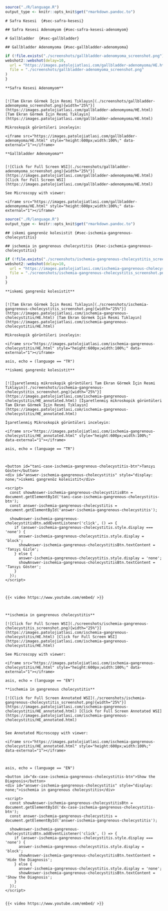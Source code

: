 ```r

source("./R/language.R")
output_type <- knitr::opts_knit$get("rmarkdown.pandoc.to")

```

```asis
# Safra Kesesi  {#sec-safra-kesesi} 
```

```asis
## Safra Kesesi Adenomyom {#sec-safra-kesesi-adenomyom} 

```

```asis

# Gallbladder  {#sec-gallbladder} 
```

```asis
## Gallbladder Adenomyoma {#sec-gallbladder-adenomyoma} 

```

```r
if (!file.exists("./screenshots/gallbladder-adenomyoma_screenshot.png")) {
webshot2::webshot(delay=10,
  url = "https://images.patolojiatlasi.com/gallbladder-adenomyoma/HE.html",
  file = "./screenshots/gallbladder-adenomyoma_screenshot.png"
)
}
```

```asis

**Safra Kesesi Adenomyom**


[![Tam Ekran Görmek İçin Resmi Tıklayın](./screenshots/gallbladder-adenomyoma_screenshot.png){width="25%"}](https://images.patolojiatlasi.com/gallbladder-adenomyoma/HE.html) [Tam Ekran Görmek İçin Resmi Tıklayın](https://images.patolojiatlasi.com/gallbladder-adenomyoma/HE.html)

```


```asis

Mikroskopik görüntüleri inceleyin:

<iframe src="https://images.patolojiatlasi.com/gallbladder-adenomyoma/HE.html" style="height:600px;width:100%;" data-external="1"></iframe>

```

```asis

**Gallbladder Adenomyoma**


[![Click for Full Screen WSI](./screenshots/gallbladder-adenomyoma_screenshot.png){width="25%"}](https://images.patolojiatlasi.com/gallbladder-adenomyoma/HE.html) [Click for Full Screen WSI](https://images.patolojiatlasi.com/gallbladder-adenomyoma/HE.html)

```

```asis

See Microscopy with viewer: 

<iframe src="https://images.patolojiatlasi.com/gallbladder-adenomyoma/HE.html" style="height:600px;width:100%;" data-external="1"></iframe>

```

```r

source("./R/language.R")
output_type <- knitr::opts_knit$get("rmarkdown.pandoc.to")

```

```asis

## iskemi gangrenöz kolesistit {#sec-ischemia-gangrenous-cholecystitis}

```

```asis

## ischemia in gangrenous cholecystitis {#sec-ischemia-gangrenous-cholecystitis}

```

```r
if (!file.exists("./screenshots/ischemia-gangrenous-cholecystitis_screenshot.png")) {
webshot2::webshot(delay=10,
  url = "https://images.patolojiatlasi.com/ischemia-gangrenous-cholecystitis/HE.html",
  file = "./screenshots/ischemia-gangrenous-cholecystitis_screenshot.png"
)
}


```

```asis

**iskemi gangrenöz kolesistit**


[![Tam Ekran Görmek İçin Resmi Tıklayın](./screenshots/ischemia-gangrenous-cholecystitis_screenshot.png){width="25%"}](https://images.patolojiatlasi.com/ischemia-gangrenous-cholecystitis/HE.html) [Tam Ekran Görmek İçin Resmi Tıklayın](https://images.patolojiatlasi.com/ischemia-gangrenous-cholecystitis/HE.html)

```


```asis

Mikroskopik görüntüleri inceleyin:

<iframe src="https://images.patolojiatlasi.com/ischemia-gangrenous-cholecystitis/HE.html" style="height:600px;width:100%;" data-external="1"></iframe>

```

```comment
asis, echo = (language == "TR")

**iskemi gangrenöz kolesistit**


[![İşaretlenmiş mikroskopik görüntüleri Tam Ekran Görmek İçin Resmi Tıklayın](./screenshots/ischemia-gangrenous-cholecystitis_screenshot.png){width="25%"}](https://images.patolojiatlasi.com/ischemia-gangrenous-cholecystitis/HE_annotated.html) [İşaretlenmiş mikroskopik görüntüleri Tam Ekran Görmek İçin Resmi Tıklayın](https://images.patolojiatlasi.com/ischemia-gangrenous-cholecystitis/HE_annotated.html)

```


```asis

İşaretlenmiş Mikroskopik görüntüleri inceleyin:

<iframe src="https://images.patolojiatlasi.com/ischemia-gangrenous-cholecystitis/HE_annotated.html" style="height:600px;width:100%;" data-external="1"></iframe>

```

```comment
asis, echo = (language == "TR")



<button id="tani-case-ischemia-gangrenous-cholecystitis-btn">Tanıyı Göster</button>
<div id="answer-ischemia-gangrenous-cholecystitis" style="display: none;">iskemi gangrenöz kolesistit</div>

<script>
  const showAnswer-ischemia-gangrenous-cholecystitisBtn = document.getElementById('tani-case-ischemia-gangrenous-cholecystitis-btn');
  const answer-ischemia-gangrenous-cholecystitis = document.getElementById('answer-ischemia-gangrenous-cholecystitis');

  showAnswer-ischemia-gangrenous-cholecystitisBtn.addEventListener('click', () => {
    if (answer-ischemia-gangrenous-cholecystitis.style.display === 'none') {
      answer-ischemia-gangrenous-cholecystitis.style.display = 'block';
      showAnswer-ischemia-gangrenous-cholecystitisBtn.textContent = 'Tanıyı Gizle';
    } else {
      answer-ischemia-gangrenous-cholecystitis.style.display = 'none';
      showAnswer-ischemia-gangrenous-cholecystitisBtn.textContent = 'Tanıyı Göster';
    }
  });
</script>



{{< video https://www.youtube.com/embed/ >}}



```

```asis

**ischemia in gangrenous cholecystitis**

[![Click for Full Screen WSI](./screenshots/ischemia-gangrenous-cholecystitis_screenshot.png){width="25%"}](https://images.patolojiatlasi.com/ischemia-gangrenous-cholecystitis/HE.html) [Click for Full Screen WSI](https://images.patolojiatlasi.com/ischemia-gangrenous-cholecystitis/HE.html)

```

```asis

See Microscopy with viewer: 

<iframe src="https://images.patolojiatlasi.com/ischemia-gangrenous-cholecystitis/HE.html" style="height:600px;width:100%;" data-external="1"></iframe>

```

```comment
asis, echo = (language == "EN")

**ischemia in gangrenous cholecystitis**

[![Click for Full Screen Annotated WSI](./screenshots/ischemia-gangrenous-cholecystitis_screenshot.png){width="25%"}](https://images.patolojiatlasi.com/ischemia-gangrenous-cholecystitis/HE_annotated.html) [Click for Full Screen Annotated WSI](https://images.patolojiatlasi.com/ischemia-gangrenous-cholecystitis/HE_annotated.html)


See Annotated Microscopy with viewer: 

<iframe src="https://images.patolojiatlasi.com/ischemia-gangrenous-cholecystitis/HE_annotated.html" style="height:600px;width:100%;" data-external="1"></iframe>



```

```comment
asis, echo = (language == "EN")

<button id="dx-case-ischemia-gangrenous-cholecystitis-btn">Show the Diagnosis</button>
<div id="answer-ischemia-gangrenous-cholecystitis" style="display: none;">ischemia in gangrenous cholecystitis</div>

<script>
  const showAnswer-ischemia-gangrenous-cholecystitisBtn = document.getElementById('dx-case-ischemia-gangrenous-cholecystitis-btn');
  const answer-ischemia-gangrenous-cholecystitis = document.getElementById('answer-ischemia-gangrenous-cholecystitis');

  showAnswer-ischemia-gangrenous-cholecystitisBtn.addEventListener('click', () => {
    if (answer-ischemia-gangrenous-cholecystitis.style.display === 'none') {
      answer-ischemia-gangrenous-cholecystitis.style.display = 'block';
      showAnswer-ischemia-gangrenous-cholecystitisBtn.textContent = 'Hide the Diagnosis';
    } else {
      answer-ischemia-gangrenous-cholecystitis.style.display = 'none';
      showAnswer-ischemia-gangrenous-cholecystitisBtn.textContent = 'Show the Diagnosis';
    }
  });
</script>


{{< video https://www.youtube.com/embed/ >}}



```
